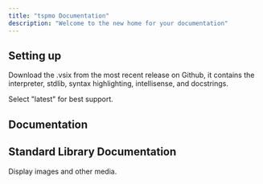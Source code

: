 ```yaml
---
title: "tspmo Documentation"
description: "Welcome to the new home for your documentation"
---
```


## Setting up

Download the .vsix from the most recent release on Github, it contains the interpreter, stdlib, syntax highlighting, intellisense, and docstrings.

<Card title="View Releases" icon="download" horizontal="false" href="https://github.com/QuinnSavitt/tspmo/releases">
  Select "latest" for best support.
</Card>

## Documentation

<Columns cols={2}>
  <Card title="Langauge Basics" icon="map" href="/basics">
    
  </Card>
  <Card title="Types" icon="typewriter" href="/types">
    
  </Card>
  <Card title="Primary Operators" icon="box-open" href="primaryOperators">
    
  </Card>
  <Card title="Arithmetic Operators" icon="circle-plus" href="/arithmeticOperators">
    
  </Card>
  <Card title="List Operators" icon="list" href="/listOperators">
    
  </Card>
  <Card title="Additional Operators" icon="address-card" href="/additionalOperators">
    
  </Card>
  <Card title="Control Flow" icon="arrow-down-short-wide" href="/controlFlow">
    
  </Card>
  <Card title="Modules" icon="gamepad-modern" href="/modules">
    
  </Card>
</Columns>

## Standard Library Documentation

<Columns cols={2}>
  <Card title="list.pmo" icon="list-tree" href="/stdlib/list">
    
  </Card>
  <Card title="math.pmo" icon="exclamation" href="/stdlib/math">
    
  </Card>
  <Card title="collections.pmo" icon="album-collection" href="/stdlib/collections">
    Display images and other media.
  </Card>
</Columns>